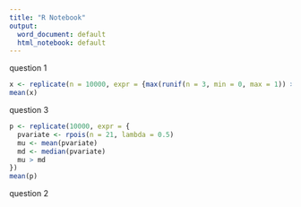 ```yaml
---
title: "R Notebook"
output:
  word_document: default
  html_notebook: default
---
```

question 1
```r
x <- replicate(n = 10000, expr = {max(runif(n = 3, min = 0, max = 1)) > .75})
mean(x)
```
question 3
```r
p <- replicate(10000, expr = {
  pvariate <- rpois(n = 21, lambda = 0.5)
  mu <- mean(pvariate)
  md <- median(pvariate)
  mu > md
})
mean(p)
```
question 2
```r

```


